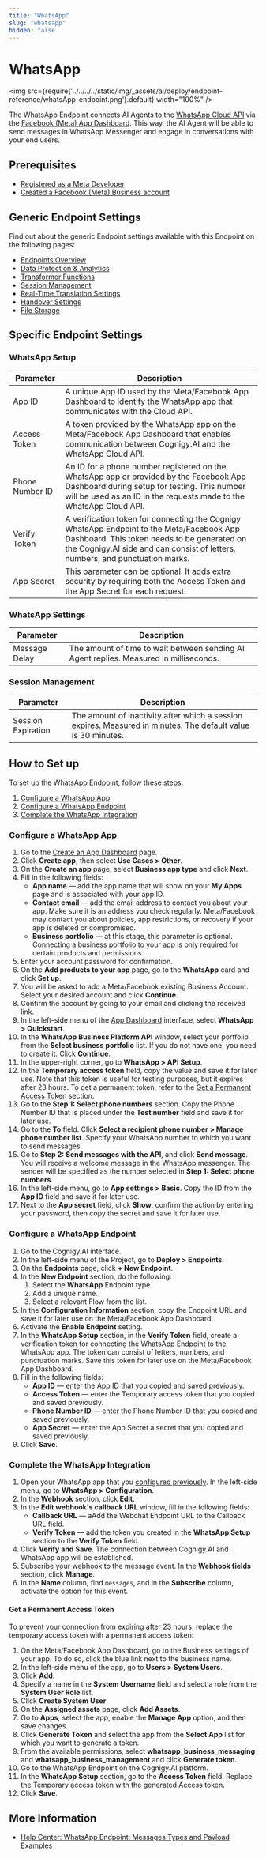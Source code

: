 ```yaml
---
title: "WhatsApp" 
slug: "whatsapp" 
hidden: false 
---
```



# WhatsApp

<img src={require('../../../../static/img/_assets/ai/deploy/endpoint-reference/whatsApp-endpoint.png').default} width="100%" />

<HandoverProviderDeprecation />

The WhatsApp Endpoint connects AI Agents to the [WhatsApp Cloud API](https://developers.facebook.com/docs/whatsapp/cloud-api/) via the [Facebook
(Meta) App Dashboard](https://developers.facebook.com/docs/development/create-an-app/app-dashboard/). This way, the AI Agent will be able to send messages in WhatsApp Messenger and engage in conversations with your end users.

## Prerequisites

- [Registered as a Meta Developer](https://developers.facebook.com/docs/development/register)
- [Created a Facebook (Meta) Business account](https://business.facebook.com/)

## Generic Endpoint Settings

Find out about the generic Endpoint settings available with this Endpoint on the following pages:

- [Endpoints Overview](../endpoints/overview.mdx) 
- [Data Protection & Analytics](../endpoints/data-protection-and-analytics.mdx)
- [Transformer Functions](../endpoints/transformers/transformers.mdx) 
- [Session Management](../endpoints/session-management.mdx)
- [Real-Time Translation Settings](../endpoints/real-time-translation-settings.mdx)  
- [Handover Settings](../endpoints/handover-settings.mdx)
- [File Storage](../endpoints/file-storage.mdx)

<InjectAndNotify />

## Specific Endpoint Settings

### WhatsApp Setup

| Parameter       | Description                                                                                                                                                                                                               |
|-----------------|---------------------------------------------------------------------------------------------------------------------------------------------------------------------------------------------------------------------------|
| App ID          | A unique App ID used by the Meta/Facebook App Dashboard to identify the WhatsApp app that communicates with the Cloud API.                                                                                                |
| Access Token    | A token provided by the WhatsApp app on the Meta/Facebook App Dashboard that enables communication between Cognigy.AI and the WhatsApp Cloud API.                                                                         |
| Phone Number ID | An ID for a phone number registered on the WhatsApp app or provided by the Facebook App Dashboard during setup for testing. This number will be used as an ID in the requests made to the WhatsApp Cloud API.             |
| Verify Token    | A verification token for connecting the Cognigy WhatsApp Endpoint to the Meta/Facebook App Dashboard. This token needs to be generated on the Cognigy.AI side and can consist of letters, numbers, and punctuation marks. |
| App Secret      | This parameter can be optional. It adds extra security by requiring both the Access Token and the App Secret for each request.                                                                                            |

### WhatsApp Settings

| Parameter     | Description                                                                            |
|---------------|----------------------------------------------------------------------------------------|
| Message Delay | The amount of time to wait between sending AI Agent replies. Measured in milliseconds. |

### Session Management

| Parameter          | Description                                                                                                   |
|--------------------|---------------------------------------------------------------------------------------------------------------|
| Session Expiration | The amount of inactivity after which a session expires. Measured in minutes. The default value is 30 minutes. |

## How to Set up

To set up the WhatsApp Endpoint, follow these steps:

1. [Configure a WhatsApp App](#configure-a-whatsapp-app)
2. [Configure a WhatsApp Endpoint](#configure-a-whatsapp-endpoint)
3. [Complete the WhatsApp Integration](#complete-the-whatsapp-integration)

### Configure a WhatsApp App

1. Go to the [Create an App Dashboard](https://developers.facebook.com/apps/) page.
2. Click **Create app**, then select **Use Cases > Other**.
3. On the **Create an app** page, select **Business app type** and click **Next**.
4. Fill in the following fields:
    - **App name** — add the app name that will show on your **My Apps** page and is associated with your app ID.
    - **Contact email** — add the email address to contact you about your app. Make sure it is an address you check regularly. Meta/Facebook may contact you about policies, app restrictions, or recovery if your app is deleted or compromised.
    - **Business portfolio** — at this stage, this parameter is optional. Connecting a business portfolio to your app is only required for certain products and permissions.
5. Enter your account password for confirmation.
6. On the **Add products to your app** page, go to the **WhatsApp** card and click **Set up**.
7. You will be asked to add a Meta/Facebook existing Business Account. Select your desired account and click **Continue**.
8. Confirm the account by going to your email and clicking the received link.
9. In the left-side menu of the [App Dashboard](https://developers.facebook.com/docs/development/create-an-app/app-dashboard) interface, select **WhatsApp > Quickstart**.
10. In the **WhatsApp Business Platform API** window, select your portfolio from the **Select business portfolio** list. If you do not have one, you need to create it. Click **Continue**.
11. In the upper-right corner, go to **WhatsApp > API Setup**.
12. In the **Temporary access token** field, copy the value and save it for later use. Note that this token is useful for testing purposes, but it expires after 23 hours. To get a permanent token, refer to the [Get a Permanent Access Token](#get-a-permanent-access-token) section.
13. Go to the **Step 1: Select phone numbers** section. Copy the Phone Number ID that is placed under the **Test number** field and save it for later use.
14. Go to the **To** field. Click **Select a recipient phone number > Manage phone number list**. Specify your WhatsApp number to which you want to send messages.
15. Go to **Step 2: Send messages with the API**, and click **Send message**. You will receive a welcome message in the WhatsApp messenger. The sender will be specified as the number selected in **Step 1: Select phone numbers**. 
16. In the left-side menu, go to **App settings > Basic**. Copy the ID from the **App ID** field and save it for later use.
17. Next to the **App secret** field, click **Show**, confirm the action by entering your password, then copy the secret and save it for later use.

### Configure a WhatsApp Endpoint

1. Go to the Cognigy.AI interface.
2. In the left-side menu of the Project, go to **Deploy > Endpoints**.
3. On the **Endpoints** page, click **+ New Endpoint**.
4. In the **New Endpoint** section, do the following: <br />
    1. Select the **WhatsApp** Endpoint type.<br />
    2. Add a unique name.<br />
    3. Select a relevant Flow from the list.<br />
5. In the **Configuration Information** section, copy the Endpoint URL and save it for later use on the Meta/Facebook App Dashboard.
6. Activate the **Enable Endpoint** setting.
7. In the **WhatsApp Setup** section, in the **Verify Token** field, create a verification token for connecting the WhatsApp Endpoint to the WhatsApp app. The token can consist of letters, numbers, and punctuation marks. Save this token for later use on the Meta/Facebook App Dashboard.
8. Fill in the following fields:
    - **App ID** — enter the App ID that you copied and saved previously.
    - **Access Token** — enter the Temporary access token that you copied and saved previously.
    - **Phone Number ID** — enter the Phone Number ID that you copied and saved previously.
    - **App Secret** — enter the App Secret a secret that you copied and saved previously.
9. Click **Save**.

### Complete the WhatsApp Integration

1. Open your WhatsApp app that you [configured previously](#configure-a-whatsapp-app). In the left-side menu, go to **WhatsApp > Configuration**.
2. In the **Webhook** section, click **Edit**.
3. In the **Edit webhook's callback URL** window, fill in the following fields:
    - **Callback URL** — aAdd the Webchat Endpoint URL to the Callback URL field.
    - **Verify Token** — add the token you created in the **WhatsApp Setup** section to the **Verify Token** field.
4. Click **Verify and Save**. The connection between Cognigy.AI and WhatsApp app will be established.
5. Subscribe your webhook to the message event. In the **Webhook fields** section, click **Manage**.
6. In the **Name** column, find `messages`, and in the **Subscribe** column, activate the option for this event.

#### Get a Permanent Access Token

To prevent your connection from expiring after 23 hours,
replace the temporary access token with a permanent access token:

1. On the Meta/Facebook App Dashboard, go to the Business settings of your app. To do so, click the blue link next to the business name.
2. In the left-side menu of the app, go to **Users > System Users**.
3. Click **Add**.
4. Specify a name in the **System Username** field and select a role from the **System User Role** list.
5. Click **Create System User**.
6. On the **Assigned assets** page, click **Add Assets**.
7. Go to **Apps**, select the app, enable the **Manage App** option, and then save changes.
8. Click **Generate Token** and select the app from the **Select App** list for which you want to generate a token.
9. From the available permissions, select **whatsapp_business_messaging** and **whatsapp_business_management** and click **Generate token**.
10. Go to the WhatsApp Endpoint on the Cognigy.AI platform.
11. In the **WhatsApp Setup** section, go to the **Access Token** field. Replace the Temporary access token with the generated Access token.
12. Click **Save**.

## More Information

- [Help Center: WhatsApp Endpoint: Messages Types and Payload Examples](https://support.cognigy.com/hc/en-us/articles/5326454286108)